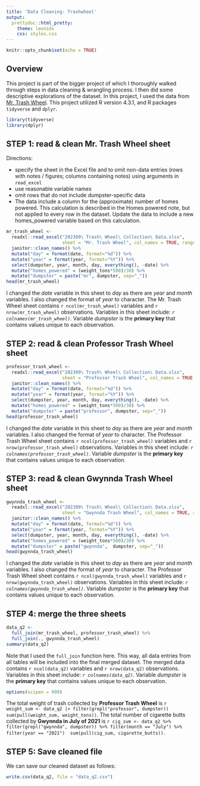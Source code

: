 ```yaml
---
title: 'Data Cleaning: Trashwheel'
output: 
  prettydoc::html_pretty:
    theme: leonids
    css: styles.css
---
```


```r
knitr::opts_chunk$set(echo = TRUE)
```

## Overview

This project is part of the bigger project of which I thoroughly walked through steps in data cleaning & wrangling process. I then did some descriptive explorations of the dataset. In this project, I used the data from [Mr. Trash Wheel](https://p8105.com/dataset_mr_trash_wheel.html). This project utilized R version 4.3.1, and R packages `tidyverse` and `dplyr`. 

```r
library(tidyverse)
library(dplyr)
```

## STEP 1: read & clean Mr. Trash Wheel sheet

Directions: 

* specify the sheet in the Excel file and to omit non-data entries (rows with notes / figures; columns containing notes) using arguments in `read_excel`
* use reasonable variable names
* omit rows that do not include dumpster-specific data
* The data include a column for the (approximate) number of homes powered. This calculation is described in the Homes powered note, but not applied to every row in the dataset. Update the data to include a new homes_powered variable based on this calculation.

```r
mr_trash_wheel <- 
  readxl::read_excel("202309\ Trash\ Wheel\ Collection\ Data.xlsx", 
                     sheet = "Mr. Trash Wheel", col_names = TRUE, range = "A2:N586") %>%
  janitor::clean_names() %>%
  mutate("day" = format(date, format="%d")) %>%
  mutate("year" = format(year, format="%Y")) %>%
  select(dumpster, year, month, day, everything(), -date) %>%
  mutate("homes_powered" = (weight_tons*500)/30) %>%
  mutate("dumpster" = paste("mr", dumpster, sep="_"))
head(mr_trash_wheel)
```

I changed the *date* variable in this sheet to *day* as there are *year* and *month* variables. I also changed the format of *year* to character. The Mr. Trash Wheel sheet contains `r ncol(mr_trash_wheel)` variables and `r nrow(mr_trash_wheel)` observations. Variables in this sheet include: *`r colnames(mr_trash_wheel)`*. Variable *dumpster* is the **primary key** that contains values unique to each observation. 

## STEP 2: read & clean Professor Trash Wheel sheet

```r
professor_trash_wheel <- 
  readxl::read_excel("202309\ Trash\ Wheel\ Collection\ Data.xlsx", 
                     sheet = "Professor Trash Wheel", col_names = TRUE, range = "A2:M108") %>%
  janitor::clean_names() %>%
  mutate("day" = format(date, format="%d")) %>%
  mutate("year" = format(year, format="%Y")) %>%
  select(dumpster, year, month, day, everything(), -date) %>%
  mutate("homes_powered" = (weight_tons*500)/30) %>%
  mutate("dumpster" = paste("professor", dumpster, sep="_"))
head(professor_trash_wheel)
```

I changed the *date* variable in this sheet to *day* as there are *year* and *month* variables. I also changed the format of *year* to character. The Professor Trash Wheel sheet contains `r ncol(professor_trash_wheel)` variables and `r nrow(professor_trash_wheel)` observations. Variables in this sheet include: *`r colnames(professor_trash_wheel)`*. Variable *dumpster* is the **primary key** that contains values unique to each observation. 

## STEP 3: read & clean Gwynnda Trash Wheel sheet

```r
gwynnda_trash_wheel <- 
  readxl::read_excel("202309\ Trash\ Wheel\ Collection\ Data.xlsx", 
                     sheet = "Gwynnda Trash Wheel", col_names = TRUE, range = "A2:L157") %>%
  janitor::clean_names() %>%
  mutate("day" = format(date, format="%d")) %>%
  mutate("year" = format(year, format="%Y")) %>%
  select(dumpster, year, month, day, everything(), -date) %>%
  mutate("homes_powered" = (weight_tons*500)/30) %>%
  mutate("dumpster" = paste("gwynnda",  dumpster, sep="_"))
head(gwynnda_trash_wheel)
```

I changed the *date* variable in this sheet to *day* as there are *year* and *month* variables. I also changed the format of *year* to character. The Professor Trash Wheel sheet contains `r ncol(gwynnda_trash_wheel)` variables and `r nrow(gwynnda_trash_wheel)` observations. Variables in this sheet include: *`r colnames(gwynnda_trash_wheel)`*. Variable *dumpster* is the **primary key** that contains values unique to each observation. 

## STEP 4: merge the three sheets

```r
data_q2 <-
  full_join(mr_trash_wheel, professor_trash_wheel) %>%
  full_join(., gwynnda_trash_wheel)
summary(data_q2)
```

Note that I used the `full_join` function here. This way, all data entries from all tables will be included into the final merged dataset. The merged data contains `r ncol(data_q2)` variables and `r nrow(data_q2)` observations. Variables in this sheet include: *`r colnames(data_q2)`*. Variable *dumpster* is the **primary key** that contains values unique to each observation.

```r
options(scipen = 999)
```

The total weight of trash collected by **Professor Trash Wheel** is `r weight_sum <- data_q2 |> filter(grepl("professor", dumpster)) 
sum(pull(weight_sum, weight_tons))`. The total number of cigarette butts collected by **Gwynnda in July of 2021** is `r cig_sum <- data_q2 %>% filter(grepl("gwynnda", dumpster)) %>% filter(month == "July") %>% filter(year == "2021") 
sum(pull(cig_sum, cigarette_butts))`.

## STEP 5: Save cleaned file

We can save our cleaned dataset as follows: 

```r
write.csv(data_q2, file = "data_q2.csv")
```